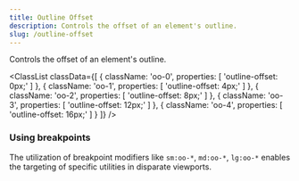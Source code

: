 ```yaml
---
title: Outline Offset
description: Controls the offset of an element's outline.
slug: /outline-offset
---
```



Controls the offset of an element's outline.

<ClassList
  classData={[
    {
      className: 'oo-0',
      properties: [
        'outline-offset: 0px;'
      ]
    },
    {
      className: 'oo-1',
      properties: [
        'outline-offset: 4px;'
      ]
    },
    {
      className: 'oo-2',
      properties: [
        'outline-offset: 8px;'
      ]
    },
    {
      className: 'oo-3',
      properties: [
        'outline-offset: 12px;'
      ]
    },
    {
      className: 'oo-4',
      properties: [
        'outline-offset: 16px;'
      ]
    }
  ]}
/>

### Using breakpoints

The utilization of breakpoint modifiers like `sm:oo-*`, `md:oo-*`, `lg:oo-*` enables the targeting of specific utilities in disparate viewports.